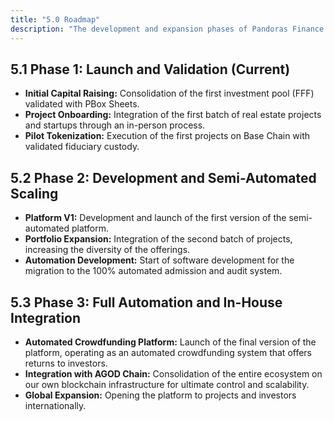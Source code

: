 ```yaml
---
title: "5.0 Roadmap"
description: "The development and expansion phases of Pandoras Finance."
---
```


## 5.1 Phase 1: Launch and Validation (Current)
* **Initial Capital Raising:** Consolidation of the first investment pool (FFF) validated with PBox Sheets.
* **Project Onboarding:** Integration of the first batch of real estate projects and startups through an in-person process.
* **Pilot Tokenization:** Execution of the first projects on Base Chain with validated fiduciary custody.

## 5.2 Phase 2: Development and Semi-Automated Scaling
* **Platform V1:** Development and launch of the first version of the semi-automated platform.
* **Portfolio Expansion:** Integration of the second batch of projects, increasing the diversity of the offerings.
* **Automation Development:** Start of software development for the migration to the 100% automated admission and audit system.

## 5.3 Phase 3: Full Automation and In-House Integration
* **Automated Crowdfunding Platform:** Launch of the final version of the platform, operating as an automated crowdfunding system that offers returns to investors.
* **Integration with AGOD Chain:** Consolidation of the entire ecosystem on our own blockchain infrastructure for ultimate control and scalability.
* **Global Expansion:** Opening the platform to projects and investors internationally.
